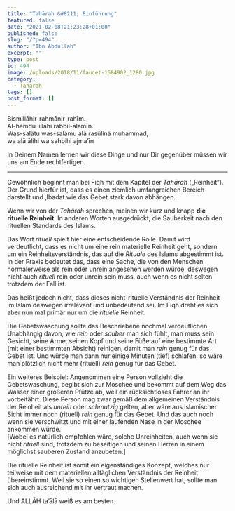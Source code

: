 ```yaml
---
title: "Tahārah &#8211; Einführung"
featured: false
date: "2021-02-08T21:23:28+01:00"
published: false
slug: "/?p=494"
author: "Ibn Abdullah"
excerpt: ""
type: post
id: 494
image: /uploads/2018/11/faucet-1684902_1280.jpg
category:
  - Taharah
tags: []
post_format: []
---
```


Bismillāhir-rahmānir-rahīm.  
Al-hamdu lillāhi rabbil-ālamīn.  
Was-salātu was-salāmu alā rasūlinā muhammad,  
wa alā ālihi wa sahbihi ajma’īn

In Deinem Namen lernen wir diese Dinge und nur Dir gegenüber müssen wir uns am Ende rechtfertigen.

---

Gewöhnlich beginnt man bei Fiqh mit dem Kapitel der _Tahārah_ („Reinheit“). Der Grund hierfür ist, dass es einen ziemlich umfangreichen Bereich darstellt und ‚Ibadat wie das Gebet stark davon abhängen.

Wenn wir von der _Tahārah_ sprechen, meinen wir kurz und knapp **die rituelle Reinheit**. In anderen Worten ausgedrückt, die Sauberkeit nach den rituellen Standards des Islams.

Das Wort _rituell_ spielt hier eine entscheidende Rolle. Damit wird verdeutlicht, dass es nicht um eine rein materielle Reinheit geht, sondern um ein Reinheitsverständnis, das auf die _Rituale_ des Islams abgestimmt ist. In der Praxis bedeutet das, dass eine Sache, die von den Menschen normalerweise als rein oder unrein angesehen werden würde, deswegen nicht auch _rituell_ rein oder unrein sein muss, auch wenn es nicht selten trotzdem der Fall ist.

Das heißt jedoch nicht, dass dieses nicht-rituelle Verständnis der Reinheit im Islam deswegen irrelevant und unbedeutend sei. Im Fiqh dreht es sich aber nun mal primär nur um die _rituelle_ Reinheit.

Die Gebetswaschung sollte das Beschriebene nochmal verdeutlichen. Unabhängig davon, wie _rein_ oder _sauber_ man sich fühlt, man muss sein Gesicht, seine Arme, seinen Kopf und seine Füße auf eine bestimmte Art (mit einer bestimmten Absicht) reinigen, damit man _rein_ genug für das Gebet ist. Und würde man dann nur einige Minuten (tief) schlafen, so wäre man plötzlich nicht mehr (rituell) _rein_ genug für das Gebet.

Ein weiteres Beispiel: Angenommen eine Person vollzieht die Gebetswaschung, begibt sich zur Moschee und bekommt auf dem Weg das Wasser einer größeren Pfütze ab, weil ein rücksichtloses Fahrer an ihr vorbeifährt. Diese Person mag zwar gemäß dem allgemeinen Verständnis der Reinheit als _unrein_ oder _schmutzig_ gelten, aber wäre aus islamischer Sicht immer noch (rituell) _rein_ genug für das Gebet. Und das auch noch wenn sie verschwitzt und mit einer laufenden Nase in der Moschee ankommen würde.  
\[Wobei es natürlich empfohlen wäre, solche Unreinheiten, auch wenn sie nicht _rituell_ sind, trotzdem zu beseitigen und seinen Herren in einem möglichst sauberen Zustand anzubeten.\]

Die rituelle Reinheit ist somit ein eigenständiges Konzept, welches nur teilweise mit dem materiellen alltäglichen Verständnis der Reinheit übereinstimmt. Weil sie so einen so wichtigen Stellenwert hat, sollte man sich auch ausreichend mit ihr vertraut machen.

Und ALLĀH ta’ālā weiß es am besten.
